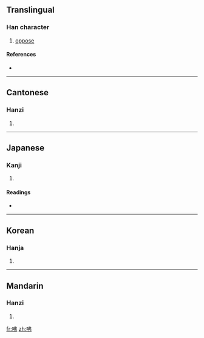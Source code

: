 ==Translingual==

===Han character===
{{Han char|rn=30|rad=口|as=05|sn=8|four=6502<sub>7</sub>|canj=口中中弓 (RLLN)}}

# [[oppose]]

====References====
* {{Han ref|kx=0184.130|dkj=03486|dj=0403.120|hdz=10609.070|uh=5488|ud=21640|bh=CBE0|bd=52192}}

----

==Cantonese==

===Hanzi===
{{yue-hanzi|jyut=|y=fat1}}

# {{defn|Cantonese|sort=口05}}

----

==Japanese==

===Kanji===
{{ja-kanji|grade=|rs=口05}}

# {{defn|Japanese|sort=口05}}

====Readings====
* {{ja-readings|on=[[ふつ]] (futsu), [[ぶち]] (buchi), [[ひつ]] (hitsu), [[びち]] (bichi)|kun=[[たがう]] (tagau), [[いな]] (ina)}}

----

==Korean==

===Hanja===
{{ko-hanja|hangeul=불|rv=bul|mr=pul}}

# {{defn|Korean|sort=口05}}

----

==Mandarin==

===Hanzi===
{{cmn-hanzi|pin=[[fú]] ([[fu2]])|wg=fu<sup>2</sup>}}

# {{defn|Mandarin|sort=口05}}

[[fr:咈]]
[[zh:咈]]